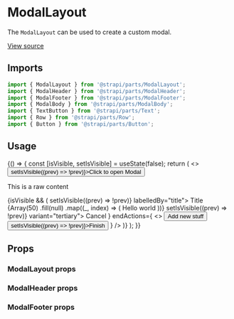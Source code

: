 <!--- ModalLayout.stories.mdx --->


<Meta title="Design System/Layouts/ModalLayout" component={ModalLayout} />

# ModalLayout

The `ModalLayout` can be used to create a custom modal.

[View source](https://github.com/strapi/parts/tree/develop/packages/strapi-parts/src/ModalLayout)

## Imports

```js
import { ModalLayout } from '@strapi/parts/ModalLayout';
import { ModalHeader } from '@strapi/parts/ModalHeader';
import { ModalFooter } from '@strapi/parts/ModalFooter';
import { ModalBody } from '@strapi/parts/ModalBody';
import { TextButton } from '@strapi/parts/Text';
import { Row } from '@strapi/parts/Row';
import { Button } from '@strapi/parts/Button';
```

## Usage

<Canvas>
  <Story name="base">
    {() => {
      const [isVisible, setIsVisible] = useState(false);
      return (
        <>
          <Button onClick={() => setIsVisible((prev) => !prev)}>Click to open Modal</Button>
          <p style={{ height: '60vh' }}>This is a raw content</p>
          {isVisible && (
            <ModalLayout onClose={() => setIsVisible((prev) => !prev)} labelledBy="title">
              <ModalHeader>
                <ButtonText textColor="neutral800" as="h2" id="title">
                  Title
                </ButtonText>
              </ModalHeader>
              <ModalBody>
                {Array(50)
                  .fill(null)
                  .map((_, index) => (
                    <Box key={`box-${index}`} padding={8} background="neutral100">
                      Hello world
                    </Box>
                  ))}
              </ModalBody>
              <ModalFooter
                startActions={
                  <Button onClick={() => setIsVisible((prev) => !prev)} variant="tertiary">
                    Cancel
                  </Button>
                }
                endActions={
                  <>
                    <Button variant="secondary">Add new stuff</Button>
                    <Button onClick={() => setIsVisible((prev) => !prev)}>Finish</Button>
                  </>
                }
              />
            </ModalLayout>
          )}
        </>
      );
    }}
  </Story>
</Canvas>

## Props

### ModalLayout props

<ArgsTable of={ModalLayout} />

### ModalHeader props

<ArgsTable of={ModalHeader} />

### ModalFooter props

<ArgsTable of={ModalFooter} />
